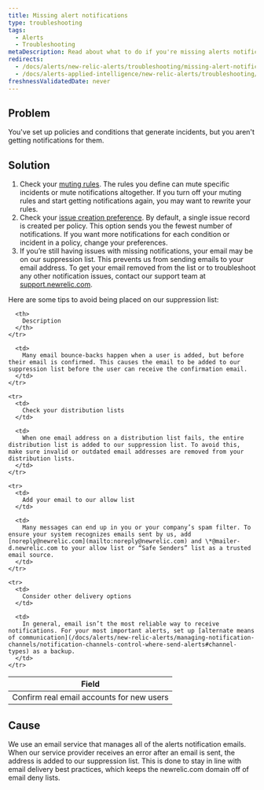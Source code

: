 ```yaml
---
title: Missing alert notifications
type: troubleshooting
tags:
  - Alerts
  - Troubleshooting
metaDescription: Read about what to do if you're missing alerts notifications.
redirects:
  - /docs/alerts/new-relic-alerts/troubleshooting/missing-alert-notifications
  - /docs/alerts-applied-intelligence/new-relic-alerts/troubleshooting/missing-alert-notifications
freshnessValidatedDate: never
---
```


## Problem

You've set up policies and conditions that generate incidents, but you aren't getting notifications for them.

## Solution

1. Check your [muting rules](/docs/alerts/new-relic-alerts/managing-notification-channels/muting-rules-suppress-notifications). The rules you define can mute specific incidents or mute notifications altogether. If you turn off your muting rules and start getting notifications again, you may want to rewrite your rules.
2. Check your [issue creation preference](/docs/alerts/new-relic-alerts/configuring-alert-policies/specify-when-new-relic-creates-incidents#preference-options). By default, a single issue record is created per policy. This option sends you the fewest number of notifications. If you want more notifications for each condition or incident in a policy, change your preferences.
3. If you’re still having issues with missing notifications, your email may be on our suppression list. This prevents us from sending emails to your email address. To get your email removed from the list or to troubleshoot any other notification issues, contact our support team at [support.newrelic.com](https://support.newrelic.com).

Here are some tips to avoid being placed on our suppression list:

<table>
  <thead>
    <tr>
      <th>
        Field
      </th>

      <th>
        Description
      </th>
    </tr>
  </thead>

  <tbody>
    <tr>
      <td>
        Confirm real email accounts for new users
      </td>

      <td>
        Many email bounce-backs happen when a user is added, but before their email is confirmed. This causes the email to be added to our suppression list before the user can receive the confirmation email.
      </td>
    </tr>

    <tr>
      <td>
        Check your distribution lists
      </td>

      <td>
        When one email address on a distribution list fails, the entire distribution list is added to our suppression list. To avoid this, make sure invalid or outdated email addresses are removed from your distribution lists.
      </td>
    </tr>

    <tr>
      <td>
        Add your email to our allow list
      </td>

      <td>
        Many messages can end up in you or your company’s spam filter. To ensure your system recognizes emails sent by us, add [noreply@newrelic.com](mailto:noreply@newrelic.com) and \*@mailer-d.newrelic.com to your allow list or “Safe Senders” list as a trusted email source.
      </td>
    </tr>

    <tr>
      <td>
        Consider other delivery options
      </td>

      <td>
        In general, email isn’t the most reliable way to receive notifications. For your most important alerts, set up [alternate means of communication](/docs/alerts/new-relic-alerts/managing-notification-channels/notification-channels-control-where-send-alerts#channel-types) as a backup.
      </td>
    </tr>
  </tbody>
</table>

## Cause

We use an email service that manages all of the alerts notification emails. When our service provider receives an error after an email is sent, the address is added to our suppression list. This is done to stay in line with email delivery best practices, which keeps the newrelic.com domain off of email deny lists.
